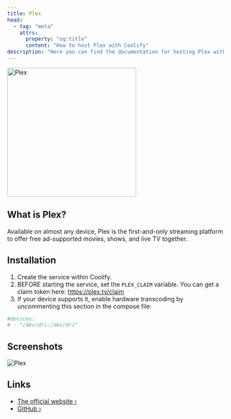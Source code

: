 ```yaml
---
title: Plex
head:
  - tag: "meta"
    attrs:
      property: "og:title"
      content: "How to host Plex with Coolify"
description: "Here you can find the documentation for hosting Plex with Coolify."
---
```



<Badge text="One-click setup." variant="note" size="large" />

<img
  src="/src/assets/images/services/plex.svg"
  width="300"
  alt="Plex"
/>

## What is Plex?

Available on almost any device, Plex is the first-and-only streaming platform to offer free ad-supported movies, shows, and live TV together.

## Installation

1. Create the service within Coolify.
2. BEFORE starting the service, set the `PLEX_CLAIM` variable. You can get a claim token here: https://plex.tv/claim
3. If your device supports it, enable hardware transcoding by uncommenting this section in the compose file:

```yaml
#devices:
# - "/dev/dri:/dev/dri"
```

## Screenshots

![Plex](/src/assets/images/screenshots/plex_screenshot.png)

## Links

- [The official website ›](https://www.plex.tv/)
- [GitHub ›](https://github.com/plexinc/pms-docker)

